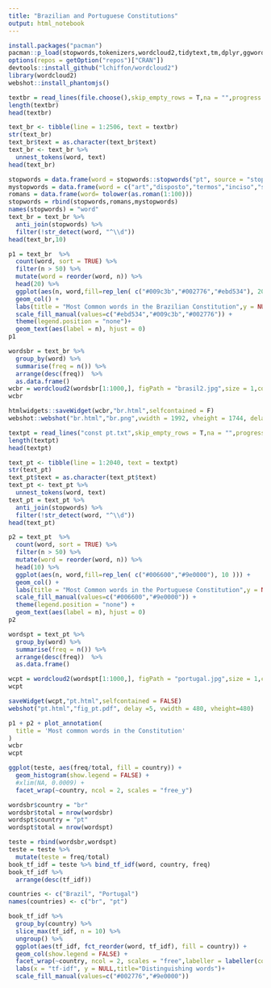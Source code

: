 ```yaml
---
title: "Brazilian and Portuguese Constitutions"
output: html_notebook
---
```


```r
install.packages("pacman")
pacman::p_load(stopwords,tokenizers,wordcloud2,tidytext,tm,dplyr,ggwordcloud,readr,stringr,widyr,geobr,webshot,devtools,htmlwidgets,patchwork,forcats)
options(repos = getOption("repos")["CRAN"])
devtools::install_github("lchiffon/wordcloud2")
library(wordcloud2)
webshot::install_phantomjs()
```


```r
textbr = read_lines(file.choose(),skip_empty_rows = T,na = "",progress = T)
length(textbr)
head(textbr)
```

```r
text_br <- tibble(line = 1:2506, text = textbr)
str(text_br)
text_br$text = as.character(text_br$text)
text_br <- text_br %>%
  unnest_tokens(word, text)
head(text_br)
```

```r
stopwords = data.frame(word = stopwords::stopwords("pt", source = "stopwords-iso"))
mystopwords = data.frame(word = c("art","disposto","termos","inciso","seção","título","caput","b","á"))
romans = data.frame(word= tolower(as.roman(1:100)))
stopwords = rbind(stopwords,romans,mystopwords)
names(stopwords) = "word"
text_br = text_br %>% 
  anti_join(stopwords) %>% 
  filter(!str_detect(word, "^\\d"))
head(text_br,10)
```

```r
p1 = text_br  %>% 
  count(word, sort = TRUE) %>%
  filter(n > 50) %>%
  mutate(word = reorder(word, n)) %>%
  head(20) %>%
  ggplot(aes(n, word,fill=rep_len( c("#009c3b","#002776","#ebd534"), 20 ))) +
  geom_col() +
  labs(title = "Most Common words in the Brazilian Constitution",y = NULL,x=NULL) +
  scale_fill_manual(values=c("#ebd534","#009c3b","#002776")) +
  theme(legend.position = "none")+
  geom_text(aes(label = n), hjust = 0)
p1
```

```r
wordsbr = text_br %>% 
  group_by(word) %>% 
  summarise(freq = n()) %>% 
  arrange(desc(freq))  %>% 
  as.data.frame()
wcbr = wordcloud2(wordsbr[1:1000,], figPath = "brasil2.jpg",size = 1,color = rep_len( c("#009c3b","#ebd534","#002776"), 1000 ),backgroundColor = "white")
wcbr
```

```r
htmlwidgets::saveWidget(wcbr,"br.html",selfcontained = F)
webshot::webshot("br.html","br.png",vwidth = 1992, vheight = 1744, delay =10)
```



```r
textpt = read_lines("const pt.txt",skip_empty_rows = T,na = "",progress = T)
length(textpt)
head(textpt)
```

```r
text_pt <- tibble(line = 1:2040, text = textpt)
str(text_pt)
text_pt$text = as.character(text_pt$text)
text_pt <- text_pt %>%
  unnest_tokens(word, text)
text_pt = text_pt %>% 
  anti_join(stopwords) %>% 
  filter(!str_detect(word, "^\\d"))
head(text_pt)
```

```r
p2 = text_pt  %>% 
  count(word, sort = TRUE) %>%
  filter(n > 50) %>%
  mutate(word = reorder(word, n)) %>%
  head(10) %>%
  ggplot(aes(n, word,fill=rep_len( c("#006600","#9e0000"), 10 ))) +
  geom_col() +
  labs(title = "Most Common words in the Portuguese Constitution",y = NULL,x=NULL) +
  scale_fill_manual(values=c("#006600","#9e0000")) +
  theme(legend.position = "none") +
  geom_text(aes(label = n), hjust = 0)
p2
```


```r
wordspt = text_pt %>% 
  group_by(word) %>% 
  summarise(freq = n()) %>% 
  arrange(desc(freq))  %>% 
  as.data.frame()
```

```r
wcpt = wordcloud2(wordspt[1:1000,], figPath = "portugal.jpg",size = 1,color = rep_len( c("#006600","#9e0000"), 1000 ),backgroundColor = "white")
wcpt
```


```r
saveWidget(wcpt,"pt.html",selfcontained = FALSE)
webshot("pt.html","fig_pt.pdf", delay =5, vwidth = 480, vheight=480)
```

```r
p1 + p2 + plot_annotation(
  title = 'Most common words in the Constitution'
)
wcbr
wcpt
```

```r
ggplot(teste, aes(freq/total, fill = country)) +
  geom_histogram(show.legend = FALSE) +
  #xlim(NA, 0.0009) +
  facet_wrap(~country, ncol = 2, scales = "free_y")
```


```r
wordsbr$country = "br"
wordsbr$total = nrow(wordsbr)
wordspt$country = "pt"
wordspt$total = nrow(wordspt)

teste = rbind(wordsbr,wordspt)
teste = teste %>%
  mutate(teste = freq/total)
book_tf_idf = teste %>% bind_tf_idf(word, country, freq)
book_tf_idf %>%
  arrange(desc(tf_idf))
```



```r

countries <- c("Brazil", "Portugal")
names(countries) <- c("br", "pt")

book_tf_idf %>%
  group_by(country) %>%
  slice_max(tf_idf, n = 10) %>%
  ungroup() %>%
  ggplot(aes(tf_idf, fct_reorder(word, tf_idf), fill = country)) +
  geom_col(show.legend = FALSE) +
  facet_wrap(~country, ncol = 2, scales = "free",labeller = labeller(country = countries)) +
  labs(x = "tf-idf", y = NULL,title="Distinguishing words")+
  scale_fill_manual(values=c("#002776","#9e0000")) 
```

